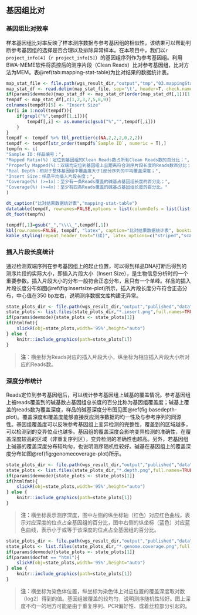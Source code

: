 ## 基因组比对

### 基因组比对效率

样本基因组比对率反映了样本测序数据与参考基因组的相似性，该结果可以帮助判断参考基因组的选择是否合理以及排除异常样本。在本项目中，我们以`r project_info[4]`（`r project_info[5]`）的基因组序列作为参考基因组。利用BWA-MEME软件将质控后的测序片段（Clean Reads）比对参考基因组，比对方法为MEM。表\@ref(tab:mapping-stat-table)为比对结果的数据统计表。

```r
map_stat_file <- file.path(wgs_result_dir,"output","tmp","03.mappingStat", "all.summary.stats")
map_stat_df <- read.delim(map_stat_file, sep='\t', header=T, check.names = F)
if(params$devmode){map_stat_df <- map_stat_df[order(map_stat_df[,1])[1:10],]}
tempdf <- map_stat_df[,c(1,2,3,7,5,8,9)]
colnames(tempdf)[5] <- "Insert Size"
for(i in 1:ncol(tempdf)){
    if(grepl("%",tempdf[1,i])){
        tempdf[,i] <- as.numeric(gsub("%","",tempdf[,i]))
    }
}
tempdf <- tempdf %>% tbl_prettier(c(NA,2,2,2,0,2,2))
tempdf <- tempdf[str_order(tempdf$`Sample ID`, numeric = T),]
tempfn <- c(
"Sample ID：样品编号；",
"Mapped Ratio(%)：定位到基因组的Clean Reads数占所有Clean Reads数的百分比；",
"Properly Mapped(%)：双端均定位到基因组上且距离符合测序片段长度的Reads数百分比；",
"Real Depth：相对于整体基因组中覆盖度大于1部分序列的平均覆盖深度；",
"Insert Size：样品平均插入片段长度；",
"Coverage(%) (>=1x)：至少有一条Reads覆盖的碱基占基因组长度的百分比；",
"Coverage(%) (>=4x)：至少有四条Reads覆盖的碱基占基因组长度的百分比。"
)
```

```r
dt_caption("比对结果数据统计表","mapping-stat-table")
datatable(tempdf, rownames=FALSE,options = list(columnDefs = list(list(className = 'dt-center',targets='_all'))))
dt_foot(tempfn)
```

```r
tempdf[,1]=gsub("_","\\\\_",tempdf[,1])
kbl(row.names=FALSE, tempdf, "latex", caption="比对结果数据统计表", booktabs = TRUE, longtable = TRUE, linesep=' ',col.names=linebreak(c("Sample ID", "Mapped\nRatio(\\%)", "Proper\nRatio(\\%)", "Real Depth", "Insert Size", "Coverage(\\%)\n(>=1x)","Coverage(\\%)\n(>=4x)"),align="c"),escape=FALSE) %>%
kable_styling(repeat_header_text="(续)", latex_options=c("striped","scale_down","repeat_header")) %>% kbl_foot(tempfn) %>% table_bline()
```

### 插入片段长度统计

通过检测双端序列在参考基因组上的起止位置，可以得到样品DNA打断后得到的测序片段的实际大小，即插入片段大小（Insert Size），是生物信息分析时的一个重要参数。插入片段大小的分布一般符合正态分布，且只有一个单峰。样品的插入片段长度分布如图\@ref(fig:insertsize-plot)所示，插入片段长度分布符合正态分布，中心值在350 bp左右，说明测序数据文库构建无异常。

```r
state_plots_dir <- file.path(wgs_result_dir,"output","published","data","03.mappingStat")
state_plots <- list.files(state_plots_dir,"*.insert.png",full.names=TRUE)
if(params$devmode){state_plots <- state_plots[1]}
if(htmlfmt){
    slickR(obj=state_plots,width='95%',height="auto")
} else {
    knitr::include_graphics(path=state_plots[1])
}
```

> **注**：横坐标为Reads对应的插入片段大小，纵坐标为相应插入片段大小所对应的Reads数。

### 深度分布统计

Reads定位到参考基因组后，可以统计参考基因组上碱基的覆盖情况。参考基因组上被reads覆盖到的碱基数占基因组总长度的百分比称为基因组覆盖度；碱基上覆盖的reads数为覆盖深度，样品的碱基深度分布图见图\@ref(fig:basedepth-plot)。覆盖深度和覆盖度能够直接反应测序数据的均一性及与参考序列的同源性。基因组覆盖度可以反映参考基因组上变异检测的完整性，覆盖到的区域越多，可以检测到的变异位点也越多。基因组的覆盖深度会影响变异检测的准确性，在覆盖深度较高的区域（非重复序列区），变异检测的准确性也越高。另外，若基因组上碱基的覆盖深度分布较均匀，也说明测序随机性较好。碱基在基因组上的覆盖深度分布如图\@ref(fig:genomecoverage-plot)所示。


```r
state_plots_dir <- file.path(wgs_result_dir,"output","published","data","03.mappingStat")
state_plots <- list.files(state_plots_dir,"*.depth.png",full.names=TRUE)
if(params$devmode){state_plots <- state_plots[1]}
if(htmlfmt){
    slickR(obj=state_plots,width='95%',height="auto")
} else {
    knitr::include_graphics(path=state_plots[1])
}
```

> **注：**横坐标表示测序深度，图中左侧的纵坐标轴（红色）对应红色曲线，表示对应深度的位点占全基因组的百分比，图中右侧的纵坐标（蓝色）对应蓝色曲线，表示小于或等于该深度的位点占全基因组的百分比。

```r
state_plots_dir <- file.path(wgs_result_dir,"output","published","data","03.mappingStat")
state_plots <- list.files(state_plots_dir,"*.genome.coverage.png",full.names=TRUE)
if(params$devmode){state_plots <- state_plots[1]}
if(params$docfmt == "html"){
    slickR(obj=state_plots,width='95%',height="auto")
} else {
    knitr::include_graphics(path=state_plots[1])
}
```

> **注：**横坐标为染色体位置，纵坐标为染色体上对应位置的覆盖深度取对数（log2）得到的值。基因组被覆盖的较均匀，说明测序随机性较好。图上深度不均一的地方可能是由于重复序列、PCR偏好性、或着丝粒部分引起的。

